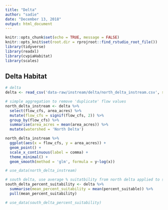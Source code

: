 ```yaml
---
title: "Delta"
author: "sadie"
date: "December 13, 2018"
output: html_document
---
```


```r
knitr::opts_chunk$set(echo = TRUE, message = FALSE)
knitr::opts_knit$set(root.dir = rprojroot::find_rstudio_root_file())
library(tidyverse)
library(readxl)
library(cvpiaHabitat)
library(scales)
```

## Delta Habitat

```r
# delta
delta <- read_csv('data-raw/instream/delta/north_delta_instream.csv', skip = 1)

# simple aggregation to remove 'duplicate' flow values
north_delta_instream <- delta %>%
  select(flow_cfs, area_acres) %>%
  mutate(flow_cfs = signif(flow_cfs, 2)) %>%
  group_by(flow_cfs) %>%
  summarise(area_acres = mean(area_acres)) %>%
  mutate(watershed = 'North Delta')

north_delta_instream %>%
  ggplot(aes(x = flow_cfs, y = area_acres)) +
  geom_point() +
  scale_x_continuous(label = comma) +
  theme_minimal() +
  geom_smooth(method = 'glm', formula = y~log(x))

# use_data(north_delta_instream)

# south delta, use average % suitatbility from north delta applied to south delta area for habitat value
south_delta_percent_suitability <- delta %>%
  summarise(mean_percent_suitability = mean(percent_suitable)) %>%
  pull(mean_percent_suitability)

# use_data(south_delta_percent_suitability)
```
